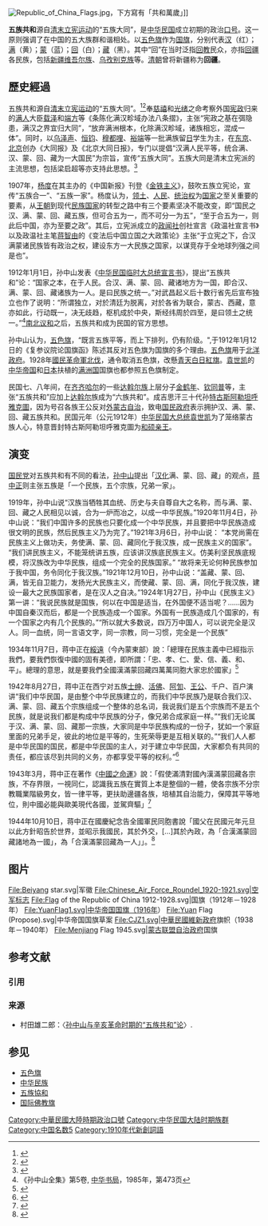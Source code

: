 {{distinguish|五族协和}}

[[File:Republic_of_China_Flags.jpg|thumb]]，下方寫有「共和萬歲」]] 

'''五族共和'''源自[[清末立宪运动|清末立宪运动]]的“五族大同”，是[[中华民国|中华民国]]成立初期的政治[[口号|口号]]。这一原则强调了在中国的五大族群和谐相处。以[[五色旗_(中華民國)|五色旗]]作为[[国旗|国旗]]，分别代表[[汉族|汉]]（红）；[[满族|满]]（黄）；[[蒙古族|蒙]]（蓝）；[[回民|回]]（白）；[[藏族|藏]]（黑）。其中“回”在当时泛指[[回教|回教]]民众，亦指[[回疆|回疆]]各民族，包括[[新疆|新疆]][[维吾尔族|维吾尔族]]、[[乌孜别克族|乌孜别克族]]等。[[清朝|清朝]]曾将新疆称为'''回疆'''。

==歷史經過==
五族共和源自[[清末立宪运动|清末立宪运动]]的“五族大同”。<ref>{{Cite web |url=http://article.chinalawinfo.com/Article_Detail.asp?ArticleID=64541 |title=辛亥时期“五族共和”论的思想渊源 |accessdate=2012-03-01 |archive-date=2012-07-01 |archive-url=https://archive.is/20120701142658/http://article.chinalawinfo.com/Article_Detail.asp?ArticleID=64541 |dead-url=no }}</ref><ref>{{Cite web |url=http://www.mzb.com.cn/res/Home/1009/%E9%80%9A%E8%AE%AF72%E6%9C%9F.doc |title=从王朝到民族国家清末立宪再审视 |access-date=2020-01-29 |archive-url=https://web.archive.org/web/20190502100006/http://www.mzb.com.cn/res/Home/1009/%E9%80%9A%E8%AE%AF72%E6%9C%9F.doc |archive-date=2019-05-02 |dead-url=no }}</ref>奉[[慈禧|慈禧]]和[[光绪|光绪]]之命考察外国[[宪政|宪政]]归来的[[满人|满人]]大臣[[载泽|载泽]]和[[端方|端方]]等《条陈化满汉畛域办法八条摺》，主张“宪政之基在弭隐患，满汉之界宜归大同”，“放弃满洲根本，化除满汉畛域，诸族相忘，混成一体”。同时，以[[乌泽声|乌泽声]]、[[恒钧|恒钧]]、[[穆都哩|穆都哩]]、[[裕端|裕端]]等一批满族留[[日本|日]]学生为主，在[[东京|东京]]、[[北京|北京]]创办《大同报》及《北京大同日报》，专门以提倡“汉满人民平等，统合满、汉、蒙、回、藏为一大国民”为宗旨，宣传“五族大同”。五族大同是清末立宪派的主流思想，包括梁启超等亦支持此思想。<ref>{{Cite web |url=http://www.xhgmw.org/archive-54915-2.shtml |title=辛亥：广东和平易帜 |accessdate=2012-03-01 |archive-date=2016-03-04 |archive-url=https://web.archive.org/web/20160304120346/http://www.xhgmw.org/archive-54915-2.shtml |dead-url=no }}</ref>

1907年，[[杨度|杨度]]在其主办的《中国新报》刊登《[[金铁主义|金铁主义]]》，鼓吹五族立宪论，宣传“五族合一”、“五族一家”。杨度认为，[[领土|领土]]、[[人民|人民]]、[[统治权|统治权]]为[[国家|国家]]之至关重要的要素，从[[王朝|王朝]]到现代[[民族国家|民族国家]]的转型之路中有三个要素坚决不能改变，即“国民之汉、满、蒙、回、藏五族，但可合五为一，而不可分一为五”，“至于合五为一，则此后中国，亦为至要之政”。其后，立宪派成立的[[政闻社|政闻社]]创社宣言《政温社宣言书》以及政温社主笔[[蒋智由|蒋智由]]的《变法后中国立国之大政策论》主张“于立宪之下，合汉满蒙诸民族皆有政治之权，建设东方一大民族之国家，以谋竞存于全地球列强之间是也”。

1912年1月1日，孙中山发表《[[s:中华民国大总统孙文宣言书|中华民国临时大总统宣言书]]》，提出“五族共和”论：“国家之本，在于人民。合汉、满、蒙、回、藏诸地方为一国，即合汉、满、蒙、回、藏诸族为一人。是曰民族之统一。”对武昌起义后十数行省先后宣布独立也作了说明：“所谓独立，对於清廷为脱离，对於各省为联合，蒙古、西藏，意亦如此，行动既一，决无歧趋，枢机成於中央，斯经纬周於四至，是曰领土之统一。”<ref>《孙中山全集》第5卷, [[中华书局|中华书局]]，1985年，第473页</ref>[[南北议和|南北议和]]之后，五族共和成为民国的官方思想。

孙中山认为，[[五色旗_(中華民國)|五色旗]]，“既言五族平等，而上下排列，仍有阶级。",于1912年1月12日的《复参议院论国旗函》陈述其反对五色旗为国旗的多个理由。[[五色旗_(中華民國)|五色旗]]用于[[北洋政府|北洋政府]]。1928年[[國民革命軍北伐|國民革命軍北伐]]，通令取消五色旗，改懸[[青天白日紅旗|青天白日紅旗]]。[[袁世凯|袁世凯]]的[[中华帝国|中华帝国]]和[[日本|日本]]扶植的[[满洲国|满洲国]]国旗也都参照五色旗制定。

民国七、八年间，在[[齐齐哈尔|齐齐哈尔]]的一些[[达斡尔族|达斡尔族]]上层分子[[金鹤年|金鹤年]]、[[钦同普|钦同普]]等，主张“五族共和”应加上[[达斡尔|达斡尔]]族成为“六族共和”。成吉思汗三十代孙[[特古斯阿勒坦呼雅克圖|特古斯阿勒坦呼雅克圖]]，因为号召各族王公反对[[外蒙古自治|外蒙古自治]]，致电[[国民政府|国民政府]]表示拥护汉、满、蒙、回、藏五族共和。民国元年（公元1912年）[[中华民国大总统|中华民国大总统]][[袁世凯|袁世凯]]为了笼络蒙古族人心，特意晋封特古斯阿勒坦呼雅克圖为[[和硕亲王|和硕亲王]]。

== 演变 ==
[[国民党|国民党]]对五族共和有不同的看法，[[孙中山|孙中山]]提出「[[汉化|汉化]]满、蒙、回、藏」的观点，[[蒋中正|蒋中正]]则主张五族是「一个民族，五个宗族，兄弟一家」。

1919年，孙中山说“汉族当牺牲其血统、历史与夫自尊自大之名称，而与满、蒙、回、藏之人民相见以诚，合为一炉而冶之，以成一中华民族。”1920年11月4日，孙中山说：“我们中国许多的民族也只要化成一个中华民族，并且要把中华民族造成很文明的民族，然后民族主义乃为完了。”1921年3月6日，孙中山说： “本党尚需在民族主义上做功夫，务使满、蒙、回、藏同化于我汉族，成一民族主义的国家”。 “我们讲民族主义，不能笼统讲五族，应该讲汉族底民族主义。仿美利坚民族底规模，将汉族改为中华民族，组成一个完全的民族国家。” “故将来无论何种民族参加于我中国，务令同化于我汉族。”1921年12月10日，孙中山说：“盖藏、蒙、回、满，皆无自卫能力，发扬光大民族主义，而使藏、蒙、回、满，同化于我汉族，建设一最大之民族国家者，是在汉人之自决。”1924年1月27日，孙中山《民族主义》第一讲：“我说民族就是国族，何以在中国是适当，在外国便不适当呢？……因为中国自秦汉而后，都是一个民族造成一个国家。外国有一民族造成几个国家的，有一个国家之内有几个民族的。”“所以就大多数说，四万万中国人，可以说完全是汉人。同一血统，同一言语文字，同一宗教，同一习惯，完全是一个民族”

1934年11月7日，蒋中正在[[綏遠省_(中華民國)|綏遠]]（今內蒙東部）說：「總理在民族主義中已經指示我們，要我們恢復中國的固有美德，即所謂：「忠、孝、仁、愛、信、義、和、平」。總理的意思，就是要我們全國漢滿蒙回藏四萬萬同胞大家忠於國家」<ref>{{cite book|chapter=中華民國二十三年十一月七日在[[綏遠省_(中華民國)|綏遠]]聯歡社對綏遠各界領袖講|author=蔣介石|editor-last=秦孝儀|editor-first=|title=總統蔣公思想言論總集（卷十二：演講）|publisher=國民黨黨史委員會|location=台北|date=1984|url=http://www.ccfd.org.tw/ccef001/index.php?option=com_content&view=article&id=2992:0074&catid=134&Itemid=256|archive-url=https://web.archive.org/web/20210515132645/http://www.ccfd.org.tw/ccef001/index.php?option=com_content&view=article&id=2992%3A0074&catid=134&Itemid=256|archive-date=2021-05-15|access-date=2020-01-29|dead-url=no}}</ref>

1942年8月27日，蒋中正在西宁对五族[[士绅|士绅]]、[[活佛|活佛]]、[[阿訇|阿訇]]、[[王公|王公]]、千户、百户演讲“我们中华民国，是由整个中华民族建立的，而我们中华民族乃是联合我们汉、满、蒙、回、藏五个宗族组成一个整体的总名词，我说我们是五个宗族而不是五个民族，就是说我们都是构成中华民族的分子，像兄弟合成家庭一样。”“我们无论属于汉、满、蒙、回、藏那一宗族，大家同是中华民族构成的一份子，犹如一个家庭里面的兄弟手足，彼此的地位是平等的，生死荣辱更是互相关联的。”“我们人人都是中华民国的国民，都是中华民国的主人，对于建立中华民国，大家都负有共同的责任，都应该尽到共同的义务，亦都享受平等的权利。”<ref>{{cite book|chapter=中華民國三十一年八月二十七日在西寧對漢滿蒙回藏士紳、活佛、阿訇、王公、百戶、千戶講|author=蔣介石|editor-last=秦孝儀|editor-first=|title=總統蔣公思想言論總集（卷十九：演講）|publisher=國民黨黨史委員會|location=台北|date=1984|url=http://www.ccfd.org.tw/ccef001/index.php?option=com_content&view=article&id=2469:0026-8&catid=138&Itemid=256|archive-url=https://web.archive.org/web/20210515132626/http://www.ccfd.org.tw/ccef001/index.php?option=com_content&view=article&id=2469%3A0026-8&catid=138&Itemid=256|archive-date=2021-05-15|access-date=2020-01-29|dead-url=no}}</ref>

1943年3月，蒋中正在著作《[[中國之命運|中國之命運]]》說：「假使滿清對國內漢滿蒙回藏各宗族，不存界限，一視同仁，認識我五族在實質上本是整個的一體，使各宗族不分宗教職業階級男女，皆一律平等，更扶助邊疆各族，培植其自治能力，保障其平等地位，則中國必能與歐美現代各國，並駕齊驅」<ref>{{cite book|chapter=清代政治社會與學術的衰落及其對內政策根本的錯誤|author=蔣介石|title=中國之命運|publisher=|location=|date=1943年3月|url=http://www.ccfd.org.tw/ccef001/index.php?option=com_content&view=article&id=1285:2014-06-11-07-47-59&catid=113&Itemid=256|archive-url=https://web.archive.org/web/20210515132631/http://www.ccfd.org.tw/ccef001/index.php?option=com_content&view=article&id=1285%3A2014-06-11-07-47-59&catid=113&Itemid=256|archive-date=2021-05-15|access-date=2020-01-29|dead-url=no}}</ref>

1944年10月10日，蒋中正在國慶紀念告全國軍民同胞書說「國父在民國元年元旦以此方針昭告於世界，並昭示我國民，其於外交，[...]其於內政，為「合漢滿蒙回藏諸地為一國」，為「合漢滿蒙回藏為一人」」。<ref>{{cite book|chapter=中華民國三十二年國慶紀念告全國軍民同胞書|author=蔣介石|editor-last=秦孝儀|editor-first=|title=總統蔣公思想言論總集（卷三十二：書告）|publisher=國民黨黨史委員會|location=台北|date=1984|url=http://www.ccfd.org.tw/ccef001/index.php?option=com_content&view=article&id=1368:0007-59&catid=221&Itemid=256|archive-url=https://web.archive.org/web/20210515132637/http://www.ccfd.org.tw/ccef001/index.php?option=com_content&view=article&id=1368%3A0007-59&catid=221&Itemid=256|archive-date=2021-05-15|access-date=2020-01-29|dead-url=no}}</ref>

==图片==
<gallery>
File:Beiyang star.svg|军徽
File:Chinese_Air_Force_Roundel_1920-1921.svg|空军标志
File:Flag of the Republic of China 1912-1928.svg|国旗（1912年－1928年）
File:YuanFlag1.svg|中华帝国国旗（1916年）
File:Yuan Flag (Propose).svg|中华帝国国旗草案
File:CJZ1.svg|[[中華民國維新政府|中華民國維新政府]]旗帜（1938年－1940年）
File:Menjiang Flag 1945.svg|[[蒙古联盟自治政府|蒙古联盟自治政府]]国旗
</gallery>

== 参考文献 ==
=== 引用 ===
{{Reflist|30em}}

=== 来源 ===
{{refbegin}}
* 村田雄二郎：〈[http://www.nssd.org/articles/article_read.aspx?id=10403959 孙中山与辛亥革命时期的“五族共和”论]{{Wayback|url=http://www.nssd.org/articles/article_read.aspx?id=10403959 |date=20180206191840 }}〉.
{{refend}}

== 参见 ==
{{Portal|中华民国|政治}}
* [[五色旗_(中華民國)|五色旗]]
* [[中华民族|中华民族]]
* [[五族協和|五族協和]]
* [[国际佛教旗|国际佛教旗]]
{{中華民國主題|state=expanded}}
[[Category:中華民國大陸時期政治口號|Category:中華民國大陸時期政治口號]]
[[Category:中华民国大陆时期族群|Category:中华民国大陆时期族群]]
[[Category:中国名数5|Category:中国名数5]]
[[Category:1910年代新創詞語|Category:1910年代新創詞語]]